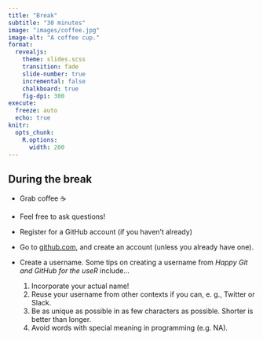 ```yaml
---
title: "Break"
subtitle: "30 minutes"
image: "images/coffee.jpg"
image-alt: "A coffee cup."
format: 
  revealjs:
    theme: slides.scss
    transition: fade
    slide-number: true
    incremental: false 
    chalkboard: true
    fig-dpi: 300
execute:
  freeze: auto
  echo: true
knitr:
  opts_chunk: 
    R.options:
      width: 200
---
```


## During the break

::: highlight
-   Grab coffee ☕️

-   Feel free to ask questions!

-   Register for a GitHub account (if you haven't already)
:::

::: small
-   Go to [github.com](https://github.com/), and create an account (unless you already have one).

-   Create a username. Some tips on creating a username from *Happy Git and GitHub for the useR* include…

    1.  Incorporate your actual name!
    2.  Reuse your username from other contexts if you can, e. g., Twitter or Slack.
    3.  Be as unique as possible in as few characters as possible. Shorter is better than longer.
    4.  Avoid words with special meaning in programming (e.g. NA).
:::
